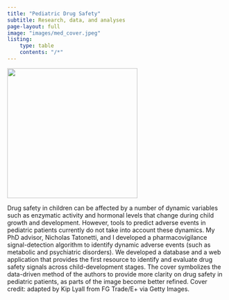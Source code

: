 ```yaml
---
title: "Pediatric Drug Safety"
subtitle: Research, data, and analyses
page-layout: full
image: "images/med_cover.jpeg"
listing:
    type: table
    contents: "/*"
---
```


![](images/med_cover.jpeg){width=300px max-width=50%}

Drug safety in children can be affected by a number of dynamic variables such as enzymatic activity and hormonal levels that change during child growth and development. However, tools to predict adverse events in pediatric patients currently do not take into account these dynamics. My PhD advisor, Nicholas Tatonetti, and I developed a pharmacovigilance signal-detection algorithm to identify dynamic adverse events (such as metabolic and psychiatric disorders). We developed a database and a web application that provides the first resource to identify and evaluate drug safety signals across child-development stages. The cover symbolizes the data-driven method of the authors to provide more clarity on drug safety in pediatric patients, as parts of the image become better refined. Cover credit: adapted by Kip Lyall from FG Trade/E+ via Getty Images.


